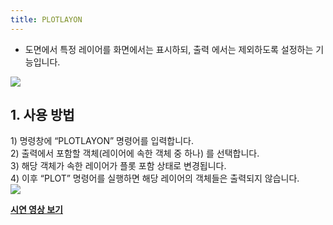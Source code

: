 ```yaml
---
title: PLOTLAYON
---
```



[image1]: ../../../../../assets/images/commands/plotlayon/image1.png
[image2]: ../../../../../assets/images/commands/plotlayon/image2.png

* 도면에서 특정 레이어를 화면에서는 표시하되, 출력 에서는 제외하도록 설정하는 기능입니다.

![][image1]

## **1\. 사용 방법**

1\) 명령창에 “PLOTLAYON” 명령어를 입력합니다.  
2\) 출력에서 포함할 객체(레이어에 속한 객체 중 하나) 를 선택합니다.  
3\) 해당 객체가 속한 레이어가 플롯 포함 상태로 변경됩니다.  
4\) 이후 “PLOT” 명령어를 실행하면 해당 레이어의 객체들은 출력되지 않습니다.  
![][image2]

[**<Icon name="youtube" class="emoji"/> 시연 영상 보기**]() 